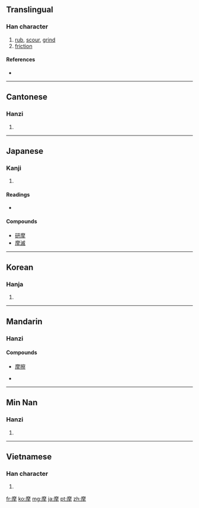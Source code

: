 ==Translingual==

===Han character===
{{Han char|rn=64|rad=手|as=11|sn=14|four=0025<sub>2</sub>|canj=戈金手 (ICQ), 戈木手 (IDQ)|ids=⿱[[麻]][[手]]}}

# [[rub]], [[scour]], [[grind]]
# [[friction]]

====References====
* {{Han ref|kx=0450.280|dkj=12613|dj=0801.100|hdz=31940.070|uh=6469|ud=25705|bh=BCAF|bd=48303}}

----

==Cantonese==

===Hanzi===
{{yue-hanzi|jyut=|y=mo1}}

# {{defn|Cantonese|sort=手11}}

----

==Japanese==

===Kanji===
{{ja-kanji|grade=c|rs=手11}}

# {{defn|Japanese}}

====Readings====
* {{ja-readings|on=[[ま]] (ma)|kun=[[する]] (suru)}}

====Compounds====
* [[研摩]]
* [[摩滅]]

----

==Korean==

===Hanja===
{{ko-hanja|hangeul=마|eumhun=|rv=ma|mr=ma|y=ma}}

# {{defn|Korean|sort=手11}}

----

==Mandarin==

===Hanzi===
{{cmn-hanzi|pin=[[mó]] ([[mo2]])|wg=mo<sup>2</sup>}}

====Compounds====
* [[摩擦]]

* {{defn|Mandarin|sort=手11}}

----

==Min Nan==

===Hanzi===
{{nan-hanzi|poj=mō, mô}}

# {{defn|Min Nan}}

----

==Vietnamese==

===Han character===
{{vi-hantu|[[ma]]|rs=手11}}

# {{defn|Vietnamese|sort=手11}}

[[fr:摩]]
[[ko:摩]]
[[mg:摩]]
[[ja:摩]]
[[pt:摩]]
[[zh:摩]]